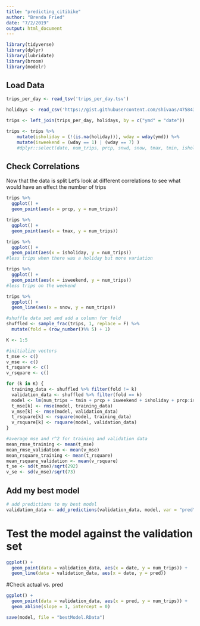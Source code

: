 ```yaml
---
title: "predicting_citibike"
author: "Brenda Fried"
date: "7/2/2019"
output: html_document
---
```


```r
library(tidyverse)
library(dplyr)
library(lubridate)
library(broom)
library(modelr)
```
## Load Data 
```r
trips_per_day <- read_tsv('trips_per_day.tsv')

holidays <- read_csv('https://gist.githubusercontent.com/shivaas/4758439/raw/b0d3ddec380af69930d0d67a9e0519c047047ff8/US%2520Bank%2520holidays', col_names=c('n', 'date', 'holiday'))

trips <- left_join(trips_per_day, holidays, by = c("ymd" = "date"))

trips <- trips %>% 
    mutate(isholiday = (!(is.na(holiday))), wday = wday(ymd)) %>%
    mutate(isweekend = (wday == 1) | (wday == 7) ) 
    #dplyr::select(date, num_trips, prcp, snwd, snow, tmax, tmin, isholiday, isweekend) 

```
## Check Correlations 
Now that the data is split 
Let's look at different correlations to see what would have an effect
the number of trips
```r
trips %>%
  ggplot() +
  geom_point(aes(x = prcp, y = num_trips))

trips %>%
  ggplot() +
  geom_point(aes(x = tmax, y = num_trips))

trips %>%
  ggplot() +
  geom_point(aes(x = isholiday, y = num_trips))
#less trips when there was a holiday but more variation

trips %>%
  ggplot() +
  geom_point(aes(x = isweekend, y = num_trips))
#less trips on the weekend

trips %>%
  ggplot() +
  geom_line(aes(x = snow, y = num_trips))
```

```r
#shuffle data set and add a column for fold
shuffled <- sample_frac(trips, 1, replace = F) %>%
  mutate(fold = (row_number()%% 5) + 1)

K <- 1:5

#initialize vectors
t_mse <- c()
v_mse <- c()
t_rsquare <- c()
v_rsquare <- c()

for (k in K) {
  training_data <- shuffled %>% filter(fold != k)
  validation_data <- shuffled %>% filter(fold == k)
  model <- lm(num_trips ~ tmin + prcp + isweekend + isholiday + prcp:isholiday, training_data)
  t_mse[k] <- rmse(model, training_data)
  v_mse[k] <- rmse(model, validation_data)
  t_rsquare[k] <- rsquare(model, training_data)
  v_rsquare[k] <- rsquare(model, validation_data)
}

#average mse and r^2 for training and validation data
mean_rmse_training <- mean(t_mse)
mean_rmse_validation <- mean(v_mse)
mean_rsquare_training <- mean(t_rsquare)
mean_rsquare_validation <- mean(v_rsquare)
t_se <- sd(t_mse)/sqrt(292)
v_se <- sd(v_mse)/sqrt(73)


```
## Add my best model
```r
# add predictions to my best model
validation_data <- add_predictions(validation_data, model, var = "pred")
```

# Test the model against the validation set
```r
ggplot() +
  geom_point(data = validation_data, aes(x = date, y = num_trips)) +
  geom_line(data = validation_data, aes(x = date, y = pred))
```
#Check actual vs. pred
```r
ggplot() +
  geom_point(data = validation_data, aes(x = pred, y = num_trips)) +
  geom_abline(slope = 1, intercept = 0)
```

```r
save(model, file = "bestModel.RData")
```

